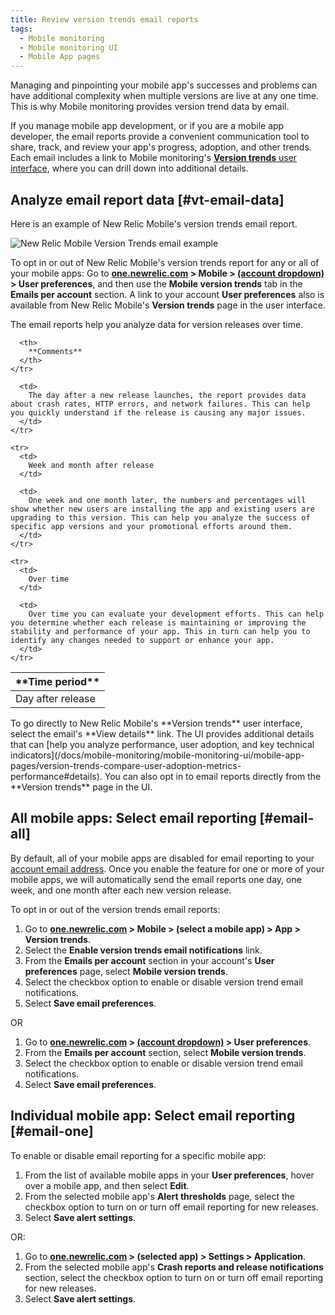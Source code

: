 ```yaml
---
title: Review version trends email reports
tags:
  - Mobile monitoring
  - Mobile monitoring UI
  - Mobile App pages
---
```


Managing and pinpointing your mobile app's successes and problems can have additional complexity when multiple versions are live at any one time. This is why Mobile monitoring provides version trend data by email.

If you manage mobile app development, or if you are a mobile app developer, the email reports provide a convenient communication tool to share, track, and review your app's progress, adoption, and other trends. Each email includes a link to Mobile monitoring's [**Version trends** user interface](/docs/mobile-monitoring/mobile-monitoring-ui/mobile-app-pages/version-trends-compare-user-adoption-metrics-performance), where you can drill down into additional details.

## Analyze email report data [#vt-email-data]

Here is an example of New Relic Mobile's version trends email report.

![New Relic Mobile Version Trends email example](./images/email-mobile-version-trends.png "New Relic Mobile Version Trends email example")

To opt in or out of New Relic Mobile's version trends report for any or all of your mobile apps: Go to **[one.newrelic.com](https://one.newrelic.com/) > Mobile > [(account dropdown)](/docs/accounts-partnerships/education/getting-started-new-relic/glossary#account-dropdown) > User preferences**, and then use the **Mobile version trends** tab in the **Emails per account** section. A link to your account **User preferences** also is available from New Relic Mobile's **Version trends** page in the user interface.

The email reports help you analyze data for version releases over time.

<table>
  <thead>
    <tr>
      <th style={{ width: "200px" }}>
        **Time period**
      </th>

      <th>
        **Comments**
      </th>
    </tr>
  </thead>

  <tbody>
    <tr>
      <td>
        Day after release
      </td>

      <td>
        The day after a new release launches, the report provides data about crash rates, HTTP errors, and network failures. This can help you quickly understand if the release is causing any major issues.
      </td>
    </tr>

    <tr>
      <td>
        Week and month after release
      </td>

      <td>
        One week and one month later, the numbers and percentages will show whether new users are installing the app and existing users are upgrading to this version. This can help you analyze the success of specific app versions and your promotional efforts around them.
      </td>
    </tr>

    <tr>
      <td>
        Over time
      </td>

      <td>
        Over time you can evaluate your development efforts. This can help you determine whether each release is maintaining or improving the stability and performance of your app. This in turn can help you to identify any changes needed to support or enhance your app.
      </td>
    </tr>
  </tbody>
</table>

<Callout variant="tip">
  To go directly to New Relic Mobile's **Version trends** user interface, select the email's **View details** link. The UI provides additional details that can [help you analyze performance, user adoption, and key technical indicators](/docs/mobile-monitoring/mobile-monitoring-ui/mobile-app-pages/version-trends-compare-user-adoption-metrics-performance#details). You can also opt in to email reports directly from the **Version trends** page in the UI.
</Callout>

## All mobile apps: Select email reporting [#email-all]

By default, all of your mobile apps are disabled for email reporting to your [account email address](/docs/accounts-partnerships/accounts/account-maintenance/account-email-settings). Once you enable the feature for one or more of your mobile apps, we will automatically send the email reports one day, one week, and one month after each new version release.

To opt in or out of the version trends email reports:

1. Go to **[one.newrelic.com](one.newrelic.com) > Mobile > (select a mobile app) > App > Version trends**.
2. Select the **Enable version trends email notifications** link.
3. From the **Emails per account** section in your account's **User preferences** page, select **Mobile version trends**.
4. Select the checkbox option to enable or disable version trend email notifications.
5. Select **Save email preferences**.

OR

1. Go to **[one.newrelic.com](https://one.newrelic.com) > [(account dropdown)](/docs/accounts-partnerships/education/getting-started-new-relic/glossary#account-dropdown) > User preferences**.
2. From the **Emails per account** section, select **Mobile version trends**.
3. Select the checkbox option to enable or disable version trend email notifications.
4. Select **Save email preferences**.

## Individual mobile app: Select email reporting [#email-one]

To enable or disable email reporting for a specific mobile app:

1. From the list of available mobile apps in your **User preferences**, hover over a mobile app, and then select **Edit**.
2. From the selected mobile app's **Alert thresholds** page, select the checkbox option to turn on or turn off email reporting for new releases.
3. Select **Save alert settings**.

OR:

1. Go to **[one.newrelic.com](https://one.newrelic.com) > (selected app) > Settings > Application**.
2. From the selected mobile app's **Crash reports and release notifications** section, select the checkbox option to turn on or turn off email reporting for new releases.
3. Select **Save alert settings**.

